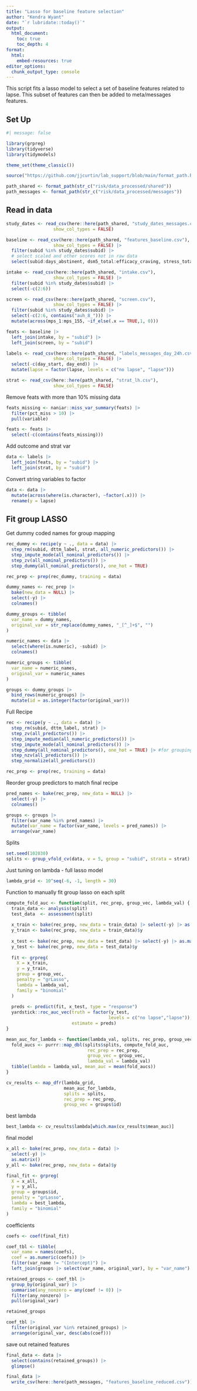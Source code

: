 ```yaml
---
title: "Lasso for baseline feature selection"
author: "Kendra Wyant"
date: "`r lubridate::today()`"
output: 
  html_document:
    toc: true 
    toc_depth: 4
format:
  html:
    embed-resources: true
editor_options: 
  chunk_output_type: console
---
```


This script fits a lasso model to select a set of baseline features related to lapse. This subset of features can then be added to meta/messages features.

## Set Up


```r
#| message: false

library(grpreg)
library(tidyverse)
library(tidymodels)

theme_set(theme_classic()) 

source("https://github.com/jjcurtin/lab_support/blob/main/format_path.R?raw=true")

path_shared <- format_path(str_c("risk/data_processed/shared"))
path_messages <- format_path(str_c("risk/data_processed/messages")) 
```

## Read in data
```r
study_dates <- read_csv(here::here(path_shared, "study_dates_messages.csv"),
                  show_col_types = FALSE)

baseline <- read_csv(here::here(path_shared, "features_baseline.csv"),
                  show_col_types = FALSE) |> 
  filter(subid %in% study_dates$subid) |>
  # select scaled and other scores not in raw data
  select(subid:days_abstinent, dsm5_total:efficacy_craving, stress_total:social_support_so)

intake <- read_csv(here::here(path_shared, "intake.csv"),
                  show_col_types = FALSE) |> 
  filter(subid %in% study_dates$subid) |> 
  select(-c(2:6))

screen <- read_csv(here::here(path_shared, "screen.csv"),
                  show_col_types = FALSE) |> 
  filter(subid %in% study_dates$subid) |> 
  select(-c(2:6, contains("auh_8_"))) |> 
  mutate(across(mps_1:mps_155, ~if_else(.x == TRUE,1, 0)))

feats <- baseline |> 
  left_join(intake, by = "subid") |> 
  left_join(screen, by = "subid")

labels <- read_csv(here::here(path_shared, "labels_messages_day_24h.csv"),
                  show_col_types = FALSE) |> 
  select(-c(day_start, day_end)) |> 
  mutate(lapse = factor(lapse, levels = c("no lapse", "lapse")))

strat <- read_csv(here::here(path_shared, "strat_lh.csv"),
                  show_col_types = FALSE)
```


Remove feats with more than 10% missing data
```r
feats_missing <- naniar::miss_var_summary(feats) |> 
  filter(pct_miss > 10) |> 
  pull(variable)

feats <- feats |> 
  select(-c(contains(feats_missing)))
```

Add outcome and strat var
```r
data <- labels |> 
  left_join(feats, by = "subid") |> 
  left_join(strat, by = "subid")
```


Convert string variables to factor
```r
data <- data |> 
  mutate(across(where(is.character), ~factor(.x))) |> 
  rename(y = lapse)
```


## Fit group LASSO


Get dummy coded names for group mapping
```r
rec_dummy <- recipe(y ~ ., data = data) |> 
  step_rm(subid, dttm_label, strat, all_numeric_predictors()) |> 
  step_impute_mode(all_nominal_predictors()) |> 
  step_zv(all_nominal_predictors()) |> 
  step_dummy(all_nominal_predictors(), one_hot = TRUE)

rec_prep <- prep(rec_dummy, training = data)

dummy_names <- rec_prep |> 
  bake(new_data = NULL) |> 
  select(-y) |> 
  colnames()

dummy_groups <- tibble(
  var_name = dummy_names,
  original_var = str_replace(dummy_names, "_[^_]+$", "")
)

numeric_names <- data |> 
  select(where(is.numeric), -subid) |> 
  colnames()

numeric_groups <- tibble(
  var_name = numeric_names,
  original_var = numeric_names
)

groups <- dummy_groups |> 
  bind_rows(numeric_groups) |> 
  mutate(id = as.integer(factor(original_var)))
```

Full Recipe
```r
rec <- recipe(y ~ ., data = data) |> 
  step_rm(subid, dttm_label, strat) |> 
  step_zv(all_predictors()) |> 
  step_impute_median(all_numeric_predictors()) |> 
  step_impute_mode(all_nominal_predictors()) |> 
  step_dummy(all_nominal_predictors(), one_hot = TRUE) |> #for grouping
  step_nzv(all_predictors()) |> 
  step_normalize(all_predictors())

rec_prep <- prep(rec, training = data)
```

Reorder group predictors to match final recipe
```r
pred_names <- bake(rec_prep, new_data = NULL) |> 
  select(-y) |> 
  colnames()

groups <- groups |> 
  filter(var_name %in% pred_names) |> 
  mutate(var_name = factor(var_name, levels = pred_names)) |> 
  arrange(var_name) 
```

Splits
```r
set.seed(102030)
splits <- group_vfold_cv(data, v = 5, group = "subid", strata = strat)
```

Just tuning on lambda - full lasso model
```r
lambda_grid <- 10^seq(-6, -1, length = 30)
```

Function to manually fit group lasso on each split
```r
compute_fold_auc <- function(split, rec_prep, group_vec, lambda_val) {
  train_data <- analysis(split)
  test_data  <- assessment(split)
  
  x_train <- bake(rec_prep, new_data = train_data) |> select(-y) |> as.matrix()
  y_train <- bake(rec_prep, new_data = train_data)$y
  
  x_test <- bake(rec_prep, new_data = test_data) |> select(-y) |> as.matrix()
  y_test <- bake(rec_prep, new_data = test_data)$y
  
  fit <- grpreg(
    X = x_train,
    y = y_train,
    group = group_vec,
    penalty = "grLasso",
    lambda = lambda_val,
    family = "binomial"
  )
  
  preds <- predict(fit, x_test, type = "response")
  yardstick::roc_auc_vec(truth = factor(y_test, 
                                       levels = c("no lapse","lapse")),
                         estimate = preds)
}

mean_auc_for_lambda <- function(lambda_val, splits, rec_prep, group_vec) {
  fold_aucs <- purrr::map_dbl(splits$splits, compute_fold_auc,
                               rec_prep = rec_prep,
                               group_vec = group_vec,
                               lambda_val = lambda_val)
  tibble(lambda = lambda_val, mean_auc = mean(fold_aucs))
}

cv_results <- map_dfr(lambda_grid,
                      mean_auc_for_lambda,
                      splits = splits,
                      rec_prep = rec_prep,
                      group_vec = groups$id)
```

best lambda
```r
best_lambda <- cv_results$lambda[which.max(cv_results$mean_auc)]
```


final model
```r
x_all <- bake(rec_prep, new_data = data) |> 
  select(-y) |>  
  as.matrix()
y_all <- bake(rec_prep, new_data = data)$y

final_fit <- grpreg(
  X = x_all,
  y = y_all,
  group = groups$id,
  penalty = "grLasso",
  lambda = best_lambda,
  family = "binomial"
)
```

coefficients
```r
coefs <- coef(final_fit) 
```

```r
coef_tbl <- tibble(
  var_name = names(coefs),      
  coef = as.numeric(coefs)) |> 
  filter(var_name != "(Intercept)") |> 
  left_join(groups |> select(var_name, original_var), by = "var_name")

retained_groups <- coef_tbl |> 
  group_by(original_var) |> 
  summarise(any_nonzero = any(coef != 0)) |> 
  filter(any_nonzero) |> 
  pull(original_var)

retained_groups

coef_tbl |> 
  filter(original_var %in% retained_groups) |> 
  arrange(original_var, desc(abs(coef)))
```

save out retained features 
```r
final_data <- data |> 
  select(contains(retained_groups)) |> 
  glimpse()

final_data |> 
  write_csv(here::here(path_messages, "features_baseline_reduced.csv"))
```

